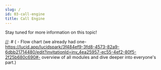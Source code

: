 ```yaml
---
slug: /
id: 03-call-engine
title: Call Engine
---
```



Stay tuned for more information on this topic!

[//]: # (- Intro/General concept of how the client works:)
[//]: # (    - What is a call/store/needed data etc?)
[//]: # (    - Flow chart (we already had one- https://lucid.app/lucidspark/3f484ef9-3fd8-4573-82a9-6dbb21714480/edit?invitationId=inv_4ea25957-ec55-4ef2-80f5-2f25b680c690#- overview of all modules and dive deeper into everyone's part.)
